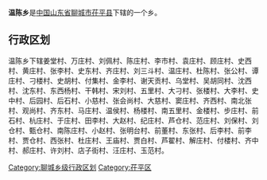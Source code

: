 '''温陈乡'''是[[中华人民共和国|中国]][[山东省|山东省]][[聊城市|聊城市]][[茌平县|茌平县]]下辖的一个乡。

== 行政区划 ==

温陈乡下辖姜堂村、万庄村、刘佩村、陈庄村、李市村、袁庄村、顾庄村、史西村、黄庄村、张李村、史东村、齐庄村、刘三斗村、温庄村、杜陈村、张公村、谭庄村、刁楼村、史胡村、付集村、金李村、谢天贡村、乌堂村、吴胡同村、沈西村、沈东村、东西杨村、干韩村、宋刘村、五里村、大刁村、张楼村、大李村、史中村、后园村、后石村、小慈村、张会尚村、大慈村、窦庄村、齐西村、南北张村、观尚村、齐东村、马庄村、温侯村、杨楼村、南五里村、金楼村、步庄村、前石村、杭庄村、于庄村、田李村、大赵村、纪庄村、芦仓村、范庄村、刘保村、刘仓村、甄仓村、南陈庄村、小赵村、张明台村、前董村、东张村、后李村、前李村、贾仓村、西张村、杜庄村、王庙村、贾白村、芦翟村、解庄村、付楼村、齐中村、郝庄村、许刘村、店子街村、汪庄村、玉范村。

{{山东小作品}}
{{茌平县行政区划}}

[[Category:聊城乡级行政区划|Category:聊城乡级行政区划]]
[[Category:茌平区|Category:茌平区]]